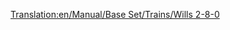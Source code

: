 [[Translation:en/Manual/Base Set/Trains/Wills 2-8-0]]
{{it/Manuale/Set base/Treni/StatLocomotive|Image=[[File:it/Manuale/Set base/Treni/Wills280.png]]
|Nome=Wills 2-8-0
|Costo=32.812
|Velocità=88
|Peso=145
|Potenza=820
|Motore=1
|Rotaia=1
|Sforzo=42.929 
|Kn=421
|Annuale=4.264
|Progettata=1944
|Vita=20
|Clima=
*Subartico
*Subtropicale
|Descrizione=L'unica locomotiva a vapore per i climi subartico e subtropicale. 2-8-0 rappresenta la disposizione delle ruote di due ruote anteriori su un asse, otto ruote motrici motorizzate e accoppiate su quattro assi e nessuna ruota posteriore.

|Real-life=Esistono varie locomotive 2-8-0. Su quale di esse si basa la versione di Transport Tycoon non è chiaro, tuttavia [https://en.wikipedia.org/wiki/2-8-0#United_States ha una somiglianza con varie locomotive 2-8-0 popolari in Nord America] e modelli di locomotive 2-8-0 costruiti in massa dal [https://en.wikipedia.org/wiki/WD_Austerity_2-8-0 UK in World War II] e dal  [https://en.wikipedia.org/wiki/Victorian_Railways_J_class J] e [https://en.wikipedia.org/wiki/Victorian_Railways_K_class K] classi di locomotive usate nello stato Victoria in Australia.<br/>
alcune 2-8-0: [http://www.lner.info/locos/O/o.shtml] [http://www.lner.info/locos/P/p.shtml]
}}
   